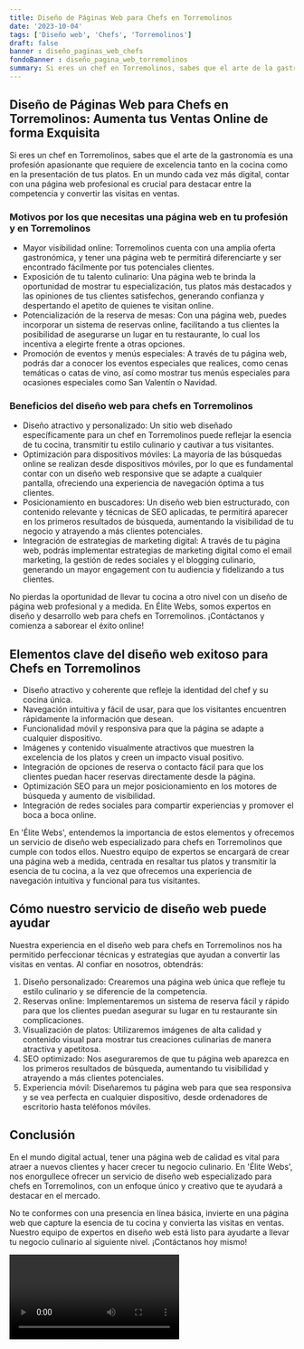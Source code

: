 ```yaml
---
title: Diseño de Páginas Web para Chefs en Torremolinos
date: '2023-10-04'
tags: ['Diseño web', 'Chefs', 'Torremolinos']
draft: false
banner : diseño_paginas_web_chefs
fondoBanner : diseño_pagina_web_torremolinos
summary: Si eres un chef en Torremolinos, sabes que el arte de la gastronomía es una profesión apasionante que requiere de excelencia tanto en la cocina como en la presentación de tus platos. En un mundo cada vez más digital, contar con una página web profesional es crucial para destacar entre la competencia y convertir las visitas en ventas.
---
```


## Diseño de Páginas Web para Chefs en Torremolinos: Aumenta tus Ventas Online de forma Exquisita

Si eres un chef en Torremolinos, sabes que el arte de la gastronomía es una profesión apasionante que requiere de excelencia tanto en la cocina como en la presentación de tus platos. En un mundo cada vez más digital, contar con una página web profesional es crucial para destacar entre la competencia y convertir las visitas en ventas.

### Motivos por los que necesitas una página web en tu profesión y en Torremolinos

- Mayor visibilidad online: Torremolinos cuenta con una amplia oferta gastronómica, y tener una página web te permitirá diferenciarte y ser encontrado fácilmente por tus potenciales clientes.
- Exposición de tu talento culinario: Una página web te brinda la oportunidad de mostrar tu especialización, tus platos más destacados y las opiniones de tus clientes satisfechos, generando confianza y despertando el apetito de quienes te visitan online.
- Potencialización de la reserva de mesas: Con una página web, puedes incorporar un sistema de reservas online, facilitando a tus clientes la posibilidad de asegurarse un lugar en tu restaurante, lo cual los incentiva a elegirte frente a otras opciones.
- Promoción de eventos y menús especiales: A través de tu página web, podrás dar a conocer los eventos especiales que realices, como cenas temáticas o catas de vino, así como mostrar tus menús especiales para ocasiones especiales como San Valentín o Navidad.

### Beneficios del diseño web para chefs en Torremolinos

- Diseño atractivo y personalizado: Un sitio web diseñado específicamente para un chef en Torremolinos puede reflejar la esencia de tu cocina, transmitir tu estilo culinario y cautivar a tus visitantes.
- Optimización para dispositivos móviles: La mayoría de las búsquedas online se realizan desde dispositivos móviles, por lo que es fundamental contar con un diseño web responsive que se adapte a cualquier pantalla, ofreciendo una experiencia de navegación óptima a tus clientes.
- Posicionamiento en buscadores: Un diseño web bien estructurado, con contenido relevante y técnicas de SEO aplicadas, te permitirá aparecer en los primeros resultados de búsqueda, aumentando la visibilidad de tu negocio y atrayendo a más clientes potenciales.
- Integración de estrategias de marketing digital: A través de tu página web, podrás implementar estrategias de marketing digital como el email marketing, la gestión de redes sociales y el blogging culinario, generando un mayor engagement con tu audiencia y fidelizando a tus clientes.

No pierdas la oportunidad de llevar tu cocina a otro nivel con un diseño de página web profesional y a medida. En Élite Webs, somos expertos en diseño y desarrollo web para chefs en Torremolinos. ¡Contáctanos y comienza a saborear el éxito online!

<GifSeo />

<Cta />

## Elementos clave del diseño web exitoso para Chefs en Torremolinos

- Diseño atractivo y coherente que refleje la identidad del chef y su cocina única.
- Navegación intuitiva y fácil de usar, para que los visitantes encuentren rápidamente la información que desean.
- Funcionalidad móvil y responsiva para que la página se adapte a cualquier dispositivo.
- Imágenes y contenido visualmente atractivos que muestren la excelencia de los platos y creen un impacto visual positivo.
- Integración de opciones de reserva o contacto fácil para que los clientes puedan hacer reservas directamente desde la página.
- Optimización SEO para un mejor posicionamiento en los motores de búsqueda y aumento de visibilidad.
- Integración de redes sociales para compartir experiencias y promover el boca a boca online.

En 'Élite Webs', entendemos la importancia de estos elementos y ofrecemos un servicio de diseño web especializado para chefs en Torremolinos que cumple con todos ellos. Nuestro equipo de expertos se encargará de crear una página web a medida, centrada en resaltar tus platos y transmitir la esencia de tu cocina, a la vez que ofrecemos una experiencia de navegación intuitiva y funcional para tus visitantes.

## Cómo nuestro servicio de diseño web puede ayudar

Nuestra experiencia en el diseño web para chefs en Torremolinos nos ha permitido perfeccionar técnicas y estrategias que ayudan a convertir las visitas en ventas. Al confiar en nosotros, obtendrás:

1. Diseño personalizado: Crearemos una página web única que refleje tu estilo culinario y se diferencie de la competencia.
2. Reservas online: Implementaremos un sistema de reserva fácil y rápido para que los clientes puedan asegurar su lugar en tu restaurante sin complicaciones.
3. Visualización de platos: Utilizaremos imágenes de alta calidad y contenido visual para mostrar tus creaciones culinarias de manera atractiva y apetitosa.
4. SEO optimizado: Nos aseguraremos de que tu página web aparezca en los primeros resultados de búsqueda, aumentando tu visibilidad y atrayendo a más clientes potenciales.
5. Experiencia móvil: Diseñaremos tu página web para que sea responsiva y se vea perfecta en cualquier dispositivo, desde ordenadores de escritorio hasta teléfonos móviles.

## Conclusión

En el mundo digital actual, tener una página web de calidad es vital para atraer a nuevos clientes y hacer crecer tu negocio culinario. En 'Élite Webs', nos enorgullece ofrecer un servicio de diseño web especializado para chefs en Torremolinos, con un enfoque único y creativo que te ayudará a destacar en el mercado.

No te conformes con una presencia en línea básica, invierte en una página web que capture la esencia de tu cocina y convierta las visitas en ventas. Nuestro equipo de expertos en diseño web está listo para ayudarte a llevar tu negocio culinario al siguiente nivel. ¡Contáctanos hoy mismo!

<Video />

<CtaBot job='Chefs' city='Torremolinos'/>

<Gmaps query='Torremolinos+españa+maps' />